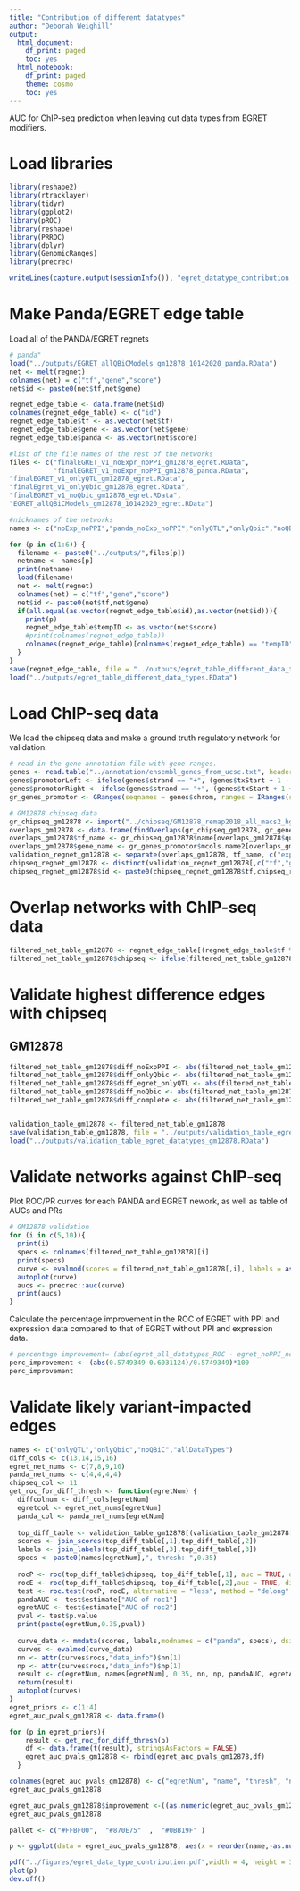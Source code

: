 ```yaml
---
title: "Contribution of different datatypes"
author: "Deborah Weighill"
output:
  html_document:
    df_print: paged
    toc: yes
  html_notebook:
    df_print: paged
    theme: cosmo
    toc: yes
---
```

AUC for ChIP-seq prediction when leaving out data types from EGRET modifiers.

# Load libraries
```r
library(reshape2)
library(rtracklayer)
library(tidyr)
library(ggplot2)
library(pROC)
library(reshape)
library(PRROC)
library(dplyr)
library(GenomicRanges)
library(precrec)

writeLines(capture.output(sessionInfo()), "egret_datatype_contribution.sessionInfo")
```


# Make Panda/EGRET edge table

Load all of the PANDA/EGRET regnets

```r

# panda"
load("../outputs/EGRET_allQBiCModels_gm12878_10142020_panda.RData")
net <- melt(regnet)
colnames(net) = c("tf","gene","score")
net$id <- paste0(net$tf,net$gene)

regnet_edge_table <- data.frame(net$id)
colnames(regnet_edge_table) <- c("id")
regnet_edge_table$tf <- as.vector(net$tf)
regnet_edge_table$gene <- as.vector(net$gene)
regnet_edge_table$panda <- as.vector(net$score)

#list of the file names of the rest of the networks
files <- c("finalEGRET_v1_noExpr_noPPI_gm12878_egret.RData",
           "finalEGRET_v1_noExpr_noPPI_gm12878_panda.RData",
"finalEGRET_v1_onlyQTL_gm12878_egret.RData",
"finalEgret_v1_onlyQbic_gm12878_egret.RData",
"finalEGRET_v1_noQbic_gm12878_egret.RData",
"EGRET_allQBiCModels_gm12878_10142020_egret.RData")

#nicknames of the networks
names <- c("noExp_noPPI","panda_noExp_noPPI","onlyQTL","onlyQbic","noQBiC","allDataTypes")

for (p in c(1:6)) {
  filename <- paste0("../outputs/",files[p])
  netname <- names[p]
  print(netname)
  load(filename)
  net <- melt(regnet)
  colnames(net) = c("tf","gene","score")
  net$id <- paste0(net$tf,net$gene)
  if(all.equal(as.vector(regnet_edge_table$id),as.vector(net$id))){
    print(p)
    regnet_edge_table$tempID <- as.vector(net$score)
    #print(colnames(regnet_edge_table))
    colnames(regnet_edge_table)[colnames(regnet_edge_table) == "tempID"] <- netname
  }
}
save(regnet_edge_table, file = "../outputs/egret_table_different_data_types.RData")
load("../outputs/egret_table_different_data_types.RData")
```

# Load ChIP-seq data
We load the chipseq data and make a ground truth regulatory network for validation.

```r
# read in the gene annotation file with gene ranges.
genes <- read.table("../annotation/ensembl_genes_from_ucsc.txt", header = TRUE,sep = "\t")
genes$promotorLeft <- ifelse(genes$strand == "+", (genes$txStart + 1 - 750), (genes$txEnd-250))
genes$promotorRight <- ifelse(genes$strand == "+", (genes$txStart + 1 + 250), (genes$txEnd+750))
gr_genes_promotor <- GRanges(seqnames = genes$chrom, ranges = IRanges(start = genes$promotorLeft, end = genes$promotorRight), strand = NULL, mcols = genes[,13:15])

# GM12878 chipseq data
gr_chipseq_gm12878 <- import("../chipseq/GM12878_remap2018_all_macs2_hg19_v1_2.bed")
overlaps_gm12878 <- data.frame(findOverlaps(gr_chipseq_gm12878, gr_genes_promotor))
overlaps_gm12878$tf_name <- gr_chipseq_gm12878$name[overlaps_gm12878$queryHits]
overlaps_gm12878$gene_name <- gr_genes_promotor$mcols.name2[overlaps_gm12878$subjectHits]
validation_regnet_gm12878 <- separate(overlaps_gm12878, tf_name, c("exp", "tf", "cell line"), "\\.")
chipseq_regnet_gm12878 <- distinct(validation_regnet_gm12878[,c("tf","gene_name")])
chipseq_regnet_gm12878$id <- paste0(chipseq_regnet_gm12878$tf,chipseq_regnet_gm12878$gene)
```

# Overlap networks with ChIP-seq data
```r
filtered_net_table_gm12878 <- regnet_edge_table[(regnet_edge_table$tf %in% chipseq_regnet_gm12878$tf) ,]
filtered_net_table_gm12878$chipseq <- ifelse(filtered_net_table_gm12878$id %in% chipseq_regnet_gm12878$id,1,0)
```

# Validate highest difference edges with chipseq
## GM12878
```r
filtered_net_table_gm12878$diff_noExpPPI <- abs(filtered_net_table_gm12878$noExp_noPPI - filtered_net_table_gm12878$panda_noExp_noPPI)
filtered_net_table_gm12878$diff_onlyQbic <- abs(filtered_net_table_gm12878$onlyQbic - filtered_net_table_gm12878$panda)
filtered_net_table_gm12878$diff_egret_onlyQTL <- abs(filtered_net_table_gm12878$onlyQTL - filtered_net_table_gm12878$panda)
filtered_net_table_gm12878$diff_noQbic <- abs(filtered_net_table_gm12878$noQBiC - filtered_net_table_gm12878$panda)
filtered_net_table_gm12878$diff_complete <- abs(filtered_net_table_gm12878$allDataTypes - filtered_net_table_gm12878$panda)


validation_table_gm12878 <- filtered_net_table_gm12878
save(validation_table_gm12878, file = "../outputs/validation_table_egret_datatypes_gm12878.RData")
load("../outputs/validation_table_egret_datatypes_gm12878.RData")
```


# Validate networks against ChIP-seq

Plot ROC/PR curves for each PANDA and EGRET nework, as well as table of AUCs and PRs
```r
# GM12878 validation
for (i in c(5,10)){
  print(i)
  specs <- colnames(filtered_net_table_gm12878)[i]
  print(specs)
  curve <- evalmod(scores = filtered_net_table_gm12878[,i], labels = as.factor(filtered_net_table_gm12878$chipseq),modnames = c(specs))
  autoplot(curve)
  aucs <- precrec::auc(curve)
  print(aucs)
}
```

Calculate the percentage improvement in the ROC of EGRET with PPI and expression data compared to that of EGRET without PPI and expression data.
```r
# percentage improvement= (abs(egret_all_datatypes_ROC - egret_noPPI_noExp_ROC)/egret_noPPI_noExp_ROC))*100 
perc_improvement <- (abs(0.5749349-0.6031124)/0.5749349)*100
perc_improvement
```

# Validate likely variant-impacted edges

```r

names <- c("onlyQTL","onlyQbic","noQBiC","allDataTypes")
diff_cols <- c(13,14,15,16)
egret_net_nums <- c(7,8,9,10)
panda_net_nums <- c(4,4,4,4)
chipseq_col <- 11
get_roc_for_diff_thresh <- function(egretNum) {
  diffcolnum <- diff_cols[egretNum]
  egretcol <- egret_net_nums[egretNum]
  panda_col <- panda_net_nums[egretNum]
  
  top_diff_table <- validation_table_gm12878[(validation_table_gm12878[,c(diffcolnum)]>0.35),c(panda_col,egretcol,chipseq_col)]
  scores <- join_scores(top_diff_table[,1],top_diff_table[,2])
  labels <- join_labels(top_diff_table[,3],top_diff_table[,3])
  specs <- paste0(names[egretNum],", thresh: ",0.35)
  
  rocP <- roc(top_diff_table$chipseq, top_diff_table[,1], auc = TRUE, direction = "<")
  rocE <- roc(top_diff_table$chipseq, top_diff_table[,2],auc = TRUE, direction = "<")
  test <- roc.test(rocP, rocE, alternative = "less", method = "delong" )
  pandaAUC <- test$estimate["AUC of roc1"]
  egretAUC <- test$estimate["AUC of roc2"]
  pval <- test$p.value
  print(paste(egretNum,0.35,pval))
  
  curve_data <- mmdata(scores, labels,modnames = c("panda", specs), dsids = c(1, 2))
  curves <- evalmod(curve_data)
  nn <- attr(curves$rocs,"data_info")$nn[1]
  np <- attr(curves$rocs,"data_info")$np[1]
  result <- c(egretNum, names[egretNum], 0.35, nn, np, pandaAUC, egretAUC, pval)
  return(result)
  autoplot(curves)
}
egret_priors <- c(1:4)
egret_auc_pvals_gm12878 <- data.frame()

for (p in egret_priors){
    result <- get_roc_for_diff_thresh(p)
    df <- data.frame(t(result), stringsAsFactors = FALSE)
    egret_auc_pvals_gm12878 <- rbind(egret_auc_pvals_gm12878,df)
  }

colnames(egret_auc_pvals_gm12878) <- c("egretNum", "name", "thresh", "nn", "np", "pandaAUC", "egretAUC", "pval")
egret_auc_pvals_gm12878

egret_auc_pvals_gm12878$improvement <-((as.numeric(egret_auc_pvals_gm12878$egretAUC)-as.numeric(egret_auc_pvals_gm12878$pandaAUC))/as.numeric(egret_auc_pvals_gm12878$pandaAUC))*100
egret_auc_pvals_gm12878
```


```r
pallet <- c("#FFBF00",  "#870E75"  ,  "#0BB19F" )

p <- ggplot(data = egret_auc_pvals_gm12878, aes(x = reorder(name,-as.numeric(improvement)), y = improvement)) + geom_bar(stat="identity", fill = pallet[3]) + theme_bw()  +  theme(text = element_text(size=12))  +  geom_text(aes(label=signif(improvement,3),vjust = -1) )+  scale_x_discrete("EGRET prior modification",labels=c("E - |qAB|","E - |AB|","E - |B|","E - |qA|")) +  labs(y = "% improvement in AUC-ROC", title = "Contribution of EGRET data types") + ylim(-5,42)

pdf("../figures/egret_data_type_contribution.pdf",width = 4, height = 3)
plot(p)
dev.off()
```



